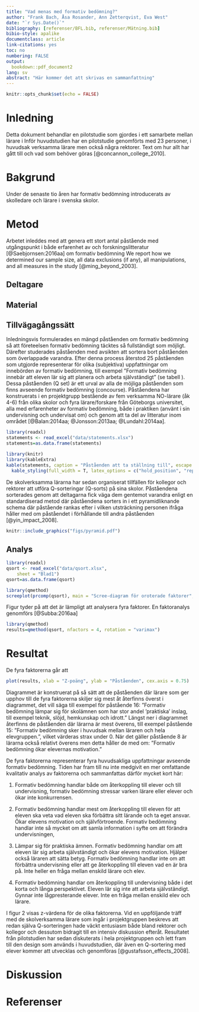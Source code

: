 ```yaml
---
title: "Vad menas med formativ bedömning?"
author: "Frank Bach, Åsa Rosander, Ann Zetterqvist, Eva West"
date: "`r Sys.Date()`"
bibliography: [referenser/BFL.bib, referenser/Mätning.bib]
bibio-style: apalike
documentclass: article
link-citations: yes
toc: no
numbering: FALSE
output:
  bookdown::pdf_document2
lang: sv
abstract: "Här kommer det att skrivas en sammanfattning"
---
```


```r
knitr::opts_chunk$set(echo = FALSE)
```


# Inledning {-}
Detta dokument behandlar en pilotstudie som gjordes i ett samarbete mellan lärare i Inför huvudstudien har en pilotstudie genomförts med 23 personer, i huvudsak verksamma lärare men också några rektorer. Text om hur allt har gått till och vad som behöver göras [@concannon_college_2010].

# Bakgrund {-}
Under de senaste tio åren har formativ bedömning introducerats av skolledare och lärare i svenska skolor. 

# Metod {-}
Arbetet inleddes med att genera ett stort antal påstående med utgångspunkt i både erfarenhet av och forskningslitteratur [@Saebjornsen:2016aa] om formativ bedömning
We report how we determined our sample size, all data exclusions (if any), all manipulations, and all measures in the study [@ming_beyond_2003]. <!-- 21-word solution (Simmons, Nelson & Simonsohn, 2012; retrieved from http://ssrn.com/abstract=2160588) -->

## Deltagare {-}


## Material {-}


## Tillvägagångssätt {-}
Inledningsvis formulerades en mängd påståenden om formativ bedömning så att företeelsen formativ bedömning täcktes så fullständigt som möjligt. Därefter studerades påståenden med avsikten att sortera bort påståenden som överlappade varandra. Efter denna process återstod 25 påståenden som utgjorde representerar för olika (subjektiva) uppfattningar om innebörden av formativ bedömning, till exempel ”Formativ bedömning innebär att eleven lär sig att planera och arbeta självständigt” (se tabell \ref{tab:statements}). Dessa påståenden (Q set) är ett urval av alla de möjliga påståenden som finns avseende formativ bedömning (concourse). Påståendena har konstruerats i en projektgrupp bestående av fem verksamma NO-lärare (åk 4-6) från olika skolor och fyra lärare/forskare från Göteborgs universitet, alla med erfarenheter av formativ bedömning, både i praktiken (använt i sin undervisning och undervisat om) och genom att ta del av litteratur inom området [@Balan:2014aa; @Jonsson:2013aa; @Lundahl:2014aa].

```r
library(readxl)
statements <- read_excel("data/statements.xlsx")
statements=as.data.frame(statements)
```

```r
library(knitr)
library(kableExtra)
kable(statements, caption = "Påståenden att ta ställning till", escape = TRUE, booktabs = T, longtable = T) %>%
  kable_styling(full_width = T, latex_options = c("hold_position", "repeat_header"), repeat_header_text = "(fortsättning)")
```

De skolverksamma lärarna har sedan organiserat tillfällen för kollegor och rektorer att utföra Q-sorteringar (Q-sorts) på sina skolor. Påståendena sorterades genom att deltagarna fick väga dem gentemot varandra enligt en standardiserad metod där påståendena sorters in i ett pyramidliknande schema där påstående rankas efter i vilken utsträckning personen ifråga håller med om påståendet i förhållande till andra påståenden [@yin_impact_2008].

```r
knitr::include_graphics("figs/pyramid.pdf")
```

## Analys {-}

```r
library(readxl)
qsort <- read_excel("data/qsort.xlsx", 
    sheet = "Blad1")
qsort=as.data.frame(qsort)
```

```r
library(qmethod)
screeplot(prcomp(qsort), main = "Scree-diagram för oroterade faktorer", type = "l")
```

Figur \ref{fig:screeplot} tyder på att det är lämpligt att analysera fyra faktorer. En faktoranalys genomförs [@Subba:2016aa]

```r
library(qmethod)
results=qmethod(qsort, nfactors = 4, rotation = "varimax")
```


# Resultat {-}
De fyra faktorerna går att 


```r
plot(results, xlab = "Z-poäng", ylab = "Påståenden", cex.axis = 0.75)  
```  

Diagrammet är konstruerat på så sätt att de påståenden där lärare som ger upphov till de fyra faktorerna skiljer sig mest åt återfinns överst i diagrammet, det vill säga till exempel för påstående 16: ”Formativ bedömning lämpar sig för skolämnen som har stor andel ’praktiska’ inslag, till exempel teknik, slöjd, hemkunskap och idrott.” Längst ner i diagrammet återfinns de påståenden där lärarna är mest överens, till exempel påstående 15: ”Formativ bedömning sker i huvudsak mellan läraren och hela elevgruppen.”, vilket värderas strax under 0. När det gäller påstående 8 är lärarna också relativt överens men detta håller de med om: ”Formativ bedömning ökar elevernas motivation.”  

De fyra faktorerna representerar fyra huvudsakliga uppfattningar avseende formativ bedömning. Tiden har fram till nu inte medgivit en mer omfattande kvalitativ analys av faktorerna och sammanfattas därför mycket kort här:  

1. Formativ bedömning handlar både om återkoppling till elever och till undervisning, formativ bedömning stressar varken lärare eller elever och ökar inte konkurrensen.

2. Formativ bedömning handlar mest om återkoppling till eleven för att eleven ska veta vad eleven ska förbättra sitt lärande och ta eget ansvar. Ökar elevens motivation och självförtroende. Formativ bedömning handlar inte så mycket om att samla information i syfte om att förändra undervisningen,

3. Lämpar sig för praktiska ämnen. Formativ bedömning handlar om att eleven lär sig arbeta självständigt och ökar elevens motivation. Hjälper också läraren att sätta betyg. Formativ bedömning handlar inte om att förbättra undervisning eller att ge återkoppling till eleven vad en är bra på. Inte heller en fråga mellan enskild lärare och elev.

4. Formativ bedömning handlar om återkoppling till undervisning både i det korta och långa perspektivet. Eleven lär sig inte att arbeta självständigt. Gynnar inte lågpresterande elever. Inte en fråga mellan enskild elev och lärare.

I figur 2 visas z-värdena för de olika faktorerna.
Vid en uppföljande träff med de skolverksamma lärare som ingår i projektgruppen beskrevs att redan själva Q-sorteringen hade väckt entusiasm både bland rektorer och kollegor och dessutom bidragit till en intensiv diskussion efteråt. Resultatet från pilotstudien har sedan diskuterats i hela projektgruppen och lett fram till den design som används i huvudstudien, där även en Q-sortering med elever kommer att utvecklas och genomföras [@gustafsson_effects_2008].

# Diskussion {-}


\newpage

# Referenser {-}

\noindent\setlength{\leftskip}{14pt}
\setlength{\parindent}{-14pt}
\setlength{\parskip}{4pt}